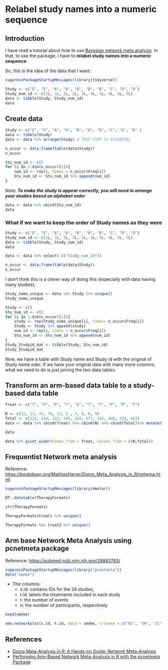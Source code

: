 # Relabel study names into a numeric sequence 

## Introduction

I have read a tutorial about how to use [Bayesian network meta analysis](https://cran.r-project.org/web/packages/bnma/vignettes/my-vignette.html). In that, to use the package, I have to **relabel study names into a numeric sequence**. 

So, this is the idea of the data that I want: 

```r
suppressPackageStartupMessages(library(tidyverse))
```


```r
Study <- c("E", "E", "A", "A", "B", "B", "B", "C", "D", "D")
Study_num_id <- c(1L, 1L, 2L, 2L, 2L, 3L, 4L, 4L, 5L, 5L)
data <- tibble(Study, Study_num_id)
data
```
## Create data


```r
Study <- c("E", "E", "A", "A", "B", "B", "B", "C", "D", "D" )
data <- tibble(Study)
data <- data %>% arrange(Study) # THIS STEP IS ESSENTIAL
```
```r
n_occur <- data.frame(table(data$Study))
n_occur
```

```r
Stu_num_id <- c()
for (i in 1:dim(n_occur)[1]){
    num_id <- rep(i, times = n_occur$Freq[i])
    Stu_num_id <- Stu_num_id %>% append(num_id)
}
```

Note: ***To make the study is appear correctly, you will need to arrange your studies based on alphabet order***
```r
data <- data %>% cbind(Stu_num_id)
data
```
### What if we want to keep the order of Study names as they were

```r
Study <- c("E", "E", "A", "A", "B", "B", "B", "C", "D", "D")
Study_num_id <- c(1L, 1L, 2L, 2L, 2L, 3L, 4L, 4L, 5L, 5L)
data <- tibble(Study, Study_num_id)
data
```
```r
data <- data %>% select(-c("Study_num_id"))
```

```r
n_occur <- data.frame(table(data$Study))
n_occur
```

I don't think this is a clever way of doing this (especially with data having many studies). 

```r
Study_name_unique <- data %$% Study %>% unique()
Study_name_unique
```


```r
Study <- c()
Stu_num_id <- c()
for (i in 1:dim(n_occur)[1]){
    study <- rep(Study_name_unique[i], times= n_occur$Freq[i])
    Study <- Study %>% append(study)
    num_id <- rep(i, times = n_occur$Freq[i])
    Stu_num_id <- Stu_num_id %>% append(num_id)
}
Study_Studyid_dat <- tibble(Study, Stu_num_id)
Study_Studyid_dat
```
Now, we have a table with Study name and Study id with the original of Study name oder. If we have your original data with many more columns, what we need to do is just joining the two data tables. 

## Transform an arm-based data table to a study-based data table
```r
Treat <- c("T", "P", "P", "T", "O", "T", "T", "P", "P", "T")

N <- c(12, 23, 45, 78, 12, 2 , 4, 6, 8, 9)
Total <- c(222, 344, 222, 445, 224, 677, 345, 446, 234, 467) 
data <- data %>% cbind(Treat) %>% cbind(N) %>% cbind(Total)%>% mutate(Treat = factor(Treat))
```
```r
data
```
```r
data %>% pivot_wider(names_from = Treat, values_from = c(N,Total))
```


## Frequentist Network meta analysis

Reference: [https://bookdown.org/MathiasHarrer/Doing_Meta_Analysis_in_R/netwma.html](https://bookdown.org/MathiasHarrer/Doing_Meta_Analysis_in_R/netwma.html)

```r
suppressPackageStartupMessages(library(dmetar))
```

```r
DT::datatable(TherapyFormats)
```
```r
str(TherapyFormats)
```

```r
TherapyFormats$treat1 %>% unique() 
```

```r
TherapyFormats %$% treat2 %>% unique() 
```

## Arm base Network Meta Analysis using pcnetmeta package 

Reference: [https://pubmed.ncbi.nlm.nih.gov/28883783/](https://pubmed.ncbi.nlm.nih.gov/28883783/)

```r
suppressPackageStartupMessages(library("pcnetmeta"))
data("smoke")
```
- The columns:
    - s.id: contains IDs for the 24 studies, \
    - t.id: labels the treatments included in each study \
    - r: the number of events \
    - n: the number of participants, respectively \

```r
head(smoke)
```

```r
nma.networkplot(s.id, t.id, data = smoke, trtname = c("NC", "SH", "IC", "GC"))
```

## References
- [Doing Meta-Analysis in R: A Hands-on Guide: Network Meta-Analysis](https://bookdown.org/MathiasHarrer/Doing_Meta_Analysis_in_R/netwma.html)
- [Performing Arm-Based Network Meta-Analysis in R with the pcnetmeta Package](https://pubmed.ncbi.nlm.nih.gov/28883783/)






